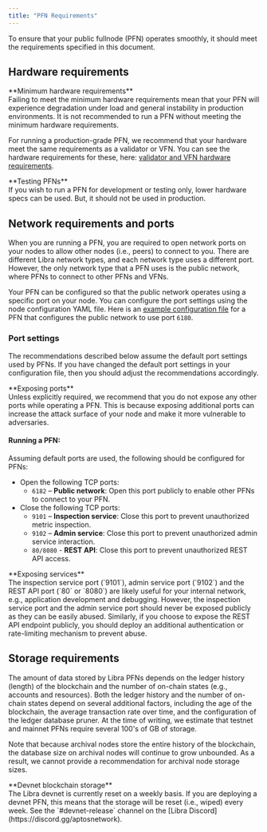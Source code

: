 ```yaml
---
title: "PFN Requirements"
---
```



To ensure that your public fullnode (PFN) operates smoothly, it should meet the requirements specified in this document.

## Hardware requirements

<Aside type="caution">
  **Minimum hardware requirements**<br />
  Failing to meet the minimum hardware requirements mean that your PFN will experience degradation under
  load and general instability in production environments. It is not recommended to run a PFN without
  meeting the minimum hardware requirements.
</Aside>

For running a production-grade PFN, we recommend that your hardware meet the same requirements as a
validator or VFN. You can see the hardware requirements for these, here: [validator and VFN hardware requirements](/network/nodes/validator-node/node-requirements#hardware-requirements).

<Aside type="note">
  **Testing PFNs**<br />
  If you wish to run a PFN for development or testing only, lower hardware specs can be used.
  But, it should not be used in production.
</Aside>

## Network requirements and ports

When you are running a PFN, you are required to open network ports on your nodes to allow other nodes (i.e., peers)
to connect to you. There are different Libra network types, and each network type uses a different port. However,
the only network type that a PFN uses is the public network, where PFNs to connect to other PFNs and VFNs.

Your PFN can be configured so that the public network operates using a specific port on your node. You can configure
the port settings using the node configuration YAML file. Here is an [example
configuration file](https://github.com/libra2org/libra2-core/blob/main/config/src/config/test_data/public_full_node.yaml#L16) for a PFN
that configures the public network to use port `6180`.

### Port settings

The recommendations described below assume the default port settings used by PFNs. If you have
changed the default port settings in your configuration file, then you should adjust the recommendations accordingly.

<Aside type="caution">
  **Exposing ports**<br />
  Unless explicitly required, we recommend that you do not expose any other ports while operating a PFN. This is because
  exposing additional ports can increase the attack surface of your node and make it more vulnerable to adversaries.
</Aside>

#### Running a PFN:

Assuming default ports are used, the following should be configured for PFNs:

- Open the following TCP ports:
  - `6182` – **Public network**: Open this port publicly to enable other PFNs to connect to your PFN.
- Close the following TCP ports:
  - `9101` – **Inspection service**: Close this port to prevent unauthorized metric inspection.
  - `9102` – **Admin service**: Close this port to prevent unauthorized admin service interaction.
  - `80/8080` - **REST API**: Close this port to prevent unauthorized REST API access.

<Aside type="caution">
  **Exposing services**<br />
  The inspection service port (`9101`), admin service port (`9102`) and the REST API port (`80` or `8080`)
  are likely useful for your internal network, e.g., application development and debugging. However, the inspection service
  port and the admin service port should never be exposed publicly as they can be easily abused. Similarly, if you choose
  to expose the REST API endpoint publicly, you should deploy an additional authentication or rate-limiting mechanism to
  prevent abuse.
</Aside>

## Storage requirements

The amount of data stored by Libra PFNs depends on the ledger history (length) of the blockchain and the number of
on-chain states (e.g., accounts and resources). Both the ledger history and the number of
on-chain states depend on several additional factors, including the age of the blockchain, the average transaction
rate over time, and the configuration of the ledger database pruner. At the time of writing, we estimate
that testnet and mainnet PFNs require several 100's of GB of storage.

Note that because archival nodes store the entire history of the blockchain, the database size on archival nodes
will continue to grow unbounded. As a result, we cannot provide a recommendation for archival node storage sizes.

<Aside type="note">
  **Devnet blockchain storage**<br />
  The Libra devnet is currently reset on a weekly basis. If you are deploying a devnet PFN, this means that the storage
  will be reset (i.e., wiped) every week. See the `#devnet-release` channel on the [Libra Discord](https://discord.gg/aptosnetwork).
</Aside>
